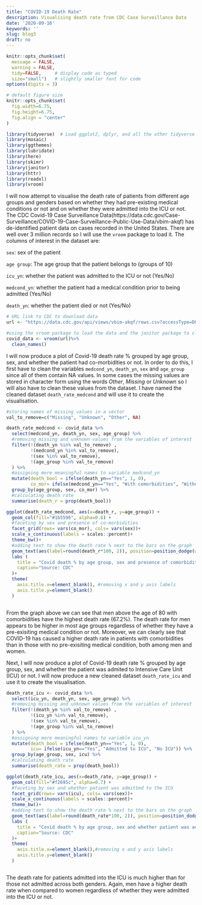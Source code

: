 ```yaml
---
title: "COVID-19 Death Rate"
description: Visualising death rate from CDC Case Surveillance Data
date: '2020-09-16'
keywords: ''
slug: blog3
draft: no
---
```



```r
knitr::opts_chunk$set(
  message = FALSE, 
  warning = FALSE, 
  tidy=FALSE,     # display code as typed
  size="small")   # slightly smaller font for code
options(digits = 3)

# default figure size
knitr::opts_chunk$set(
  fig.width=6.75, 
  fig.height=6.75,
  fig.align = "center"
)
```


```r
library(tidyverse)  # Load ggplot2, dplyr, and all the other tidyverse packages
library(mosaic)
library(ggthemes)
library(lubridate)
library(here)
library(skimr)
library(janitor)
library(httr)
library(readxl)
library(vroom)
```

I will now attempt to visualise the death rate of patients from different age groups and genders based on whether they had pre-existing medical conditions or not and on whether they were admitted into the ICU or not. The CDC Covid-19 Case Surveillance Data(https://data.cdc.gov/Case-Surveillance/COVID-19-Case-Surveillance-Public-Use-Data/vbim-akqf) has de-identified patient data on cases recorded in the United States. There are well over 3 million records so I will use the `vroom` package to load it. The columns of interest in the dataset are:

`sex`: sex of the patient

`age group`: The age group that the patient belongs to (groups of 10)

`icu_yn`: whether the patient was admitted to the ICU or not (Yes/No)

`medcond_yn`: whether the patient had a medical condition prior to being admitted (Yes/No)

`death_yn`: whether the patient died or not (Yes/No)

```r
# URL link to CDC to download data
url <- "https://data.cdc.gov/api/views/vbim-akqf/rows.csv?accessType=DOWNLOAD"

#using the vroom package to load the data and the janitor package to clean column names
covid_data <- vroom(url)%>% 
  clean_names()


```
I will now produce a plot of Covid-19 death rate % grouped by age group, sex, and whether the patient had co-morbidities or not. In order to do this, I first have to clean the variables `medcond_yn`, `death_yn`, `sex` and `age_group` since all of them contain NA values. In some cases the missing values are stored in character form using the words *Other*, *Missing* or *Unknown* so I will also have to clean these values from the dataset.  I have named the cleaned dataset `death_rate_medcond` and will use it to create the visualisation. 

```r
#storing names of missing values in a vector
val_to_remove=c("Missing", "Unknown", "Other", NA)

death_rate_medcond <- covid_data %>% 
  select(medcond_yn, death_yn, sex, age_group) %>% 
  #removing missing and unknown values from the variables of interest
  filter(!(death_yn %in% val_to_remove) ,
         !(medcond_yn %in% val_to_remove), 
         !(sex %in% val_to_remove),
         !(age_group %in% val_to_remove)
  ) %>%
  #assigning more meaningful names to variable medcond_yn
  mutate(death_bool = ifelse(death_yn=="Yes", 1, 0), 
         co_mor= ifelse(medcond_yn=="Yes", "With comorbidities", "Without comorbidities")) %>% 
  group_by(age_group, sex, co_mor) %>% 
  #calculating death rate
  summarise(death_r = prop(death_bool))

ggplot(death_rate_medcond, aes(x=death_r, y=age_group)) +
  geom_col(fill="#1b5596", alpha=0.6) +
  #faceting by sex and presence of co-morbidities
  facet_grid(rows= vars(co_mor), cols= vars(sex))+
  scale_x_continuous(labels = scales::percent)+
  theme_bw()+
  #adding text to show the death rate % next to the bars on the graph
  geom_text(aes(label=round(death_r*100, 2)), position=position_dodge(width=0.8), hjust=-0.05, size=3)+
  labs (
    title = "Covid death % by age group, sex and presence of comorbidities",
    caption="Source: CDC"
  )+
  theme(
    axis.title.x=element_blank(), #removing x and y axis labels
    axis.title.y=element_blank()
  )



```

From the graph above we can see that men above the age of 80 with comorbidities have the highest death rate (67.2%). The death rate for men appears to be higher in most age groups regardless of whether they have a pre-exisiting medical condition or not. Moreover, we can clearly see that COVID-19 has caused a higher death rate in patients with comorbidities than in those with no pre-exisiting medical condition, both among men and women. 

Next, I will now produce a plot of Covid-19 death rate % grouped by age group, sex, and whether the patient was admited to Intensive Care Unit (ICU) or not. I will now produce a new cleaned dataset `death_rate_icu` and use it to create the visualisation. 

```r


death_rate_icu <- covid_data %>% 
  select(icu_yn, death_yn, sex, age_group) %>% 
  #removing missing and unknown values from the variables of interest
  filter(!(death_yn %in% val_to_remove) ,
         !(icu_yn %in% val_to_remove), 
         !(sex %in% val_to_remove),
         !(age_group %in% val_to_remove)
  ) %>%
  #assigning more meaningful names to variable icu_yn
  mutate(death_bool = ifelse(death_yn=="Yes", 1, 0), 
         icu= ifelse(icu_yn=="Yes", "Admitted to ICU", "No ICU")) %>% 
  group_by(age_group, sex, icu) %>% 
  #calculating death rate
  summarise(death_rate = prop(death_bool))

ggplot(death_rate_icu, aes(x=death_rate, y=age_group)) +
  geom_col(fill="#f2695c", alpha=0.7) +
  #faceting by sex and whether patient was admitted to the ICU
  facet_grid(rows= vars(icu), cols= vars(sex))+
  scale_x_continuous(labels = scales::percent)+
  theme_bw()+
  #adding text to show the death rate % next to the bars on the graph
  geom_text(aes(label=round(death_rate*100, 2)), position=position_dodge(width=0.8), hjust=-0.05, size=2)+
  labs (
    title = "Covid death % by age group, sex and whether patient was admitted to ICU",
    caption="Source: CDC"
  )+
  theme(
    axis.title.x=element_blank(),#removing x and y axis labels
    axis.title.y=element_blank()
  )



```

The death rate for patients admitted into the ICU is much higher than for those not admitted across both genders. Again, men have a higher death rate when compared to women regardless of whether they were admitted into the ICU or not. 

